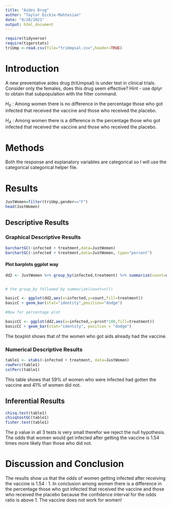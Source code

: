 ```yaml
---
title: "Aides Drug"
author: "Taylor Dickie-Mahtesian"
date: "9/28/2021"
output: html_document
---
```


```r
require(tidyverse)
require(tigerstats)
triUmp <-read.csv(file="triUmpsal.csv",header=TRUE)
```

# Introduction

<!--In this section you explain what you are trying to show.  Where did the data come from?  What is the research or other question you are trying to answer?.  If you skimp in this section expect to be marked down in your grade. Paint a picture of the project a couple of paragraphs is expected!-->

A new  preventative aides drug (triUmpsal) is under test in clinical trials. Consider only the females, does this drug seem effective?  Hint - use dplyr to obtain that subpopulation with the filter command.

$H_0$ : Among women there is no difference in the percentage those who got infected that received the vaccine and those who received the placebo.     

$H_A$ : Among women there is a difference in the percentage those who got infected that received the vaccine and those who received the placebo.    

# Methods

<!--Decide on your methods:  use "variable analysis" or other appropriate descriptors.  Make sure to choose at least one graphical method and at least one numerical method. Discuss what data manipulations may be needed for example subsetting or other binning procedures and what sort of graphical displays and inferential tools will be used!-->

Both the response and explanatory variables are categorical so I will use the categorical categorical helper file.

# Results

<!--Divide this section into two sub-sections:  One for your descriptive  results and one for your inferential results.!-->

```r
JustWomen=filter(triUmp,gender=="F")
head(JustWomen)
```


## Descriptive Results

### Graphical Descriptive Results

<!--Graphical results here.  Make sure to show your code.  Provide appropriate labels for axes, giving units if possible, and provide a good title for the graph, too.  Use the graphical results to describe the patterns if any that exist in the data as focused toward the research question. Bottom line is to explain the features of the graph that are relevant to conforming or departing to what is expected by your null hypothesis !-->

```r
barchartGC(~infected + treatment,data=JustWomen)
barchartGC(~infected + treatment,data=JustWomen, type="percent")

```

#### Plot barplots ggplot way

```r
dd2 <- JustWomen %>% group_by(infected,treatment) %>% summarize(count=n()) %>% mutate(prcnt=count/sum(count))


# the group_by followed by summarize(count=n())

basicC <- ggplot(dd2,aes(x=infected,y=count,fill=treatment))
basicC + geom_bar(stat="identity",position="dodge")

#Now for percentage plot

basicCC <- ggplot(dd2,aes(x=infected,y=prcnt*100,fill=treatment)) 
basicCC + geom_bar(stat="identity", position = "dodge")
```

The boxplot shows that of the women who got aids already had the vaccine.  

### Numerical Descriptive Results

<!--Numerical results go here. Use the numerical results to describe the patterns if any that exist in the data as focused toward the research question!-->

```r
table1 <- xtabs(~infected + treatment, data=JustWomen)
rowPerc(table1)
colPerc(table1)
```

This table shows that 59% of women who were infected had gotten the vaccine and 41% of women did not. 

## Inferential Results

<!--State hypothesis clearly.  Make sure your discussion of the inferential test covers all the aspects that the test output produces, such as test statistic, p-value etc.  Make a decision about the null hypothesis, explain the assumptions on which the selected test/procedure was based, and why the chosen procedure satisfys the assumptions and is appropriate to answer the research question!-->

```r
chisq.test(table1)
chisqtestGC(table1)
fisher.test(table1)
```

The p value in all 3 tests is very small therefor we reject the null hypothesis. The odds that women would get infected after getting the vaccine is 1.54 times more likely than those who did not. 

# Discussion and Conclusion

<!--Discussion and conclusion here.  If you found a relationship be sure to consider whether the relationship occurs because one of the variables causes the other, or whether they perhasps are related for some other reason.  Watch the chapter 6 videos from the GeorgeTown videos collection.!-->

The results show us that the odds of women getting infected after receiving the vaccine is 1.54 : 1. In conclusion among women there is a difference in the percentage those who got infected that received the vaccine and those who received the placebo because the confidence interval for the odds ratio is above 1. The vaccine does not work for women!

